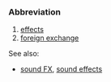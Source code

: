 {{rfc}}
===Abbreviation===

# [[effects]]
# [[foreign exchange]]

See also: 
*[[sound FX]], [[sound effects]]